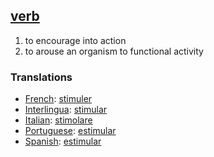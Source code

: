 == [[verb]] == 
# to encourage into action
# to arouse an organism to functional activity

=== Translations === 
*[[French]]: [[stimuler]] 
*[[Interlingua]]: [[stimular]] 
*[[Italian]]: [[stimolare]] 
*[[Portuguese]]: [[estimular]] 
*[[Spanish]]: [[estimular]]